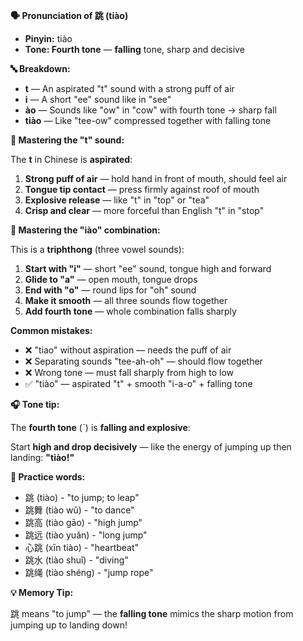 **🗣️ Pronunciation of 跳 (tiào)**

- **Pinyin:** tiào
- **Tone: Fourth tone** — **falling** tone, sharp and decisive

**🔤 Breakdown:**

- **t** — An aspirated "t" sound with a strong puff of air
- **i** — A short "ee" sound like in "see"
- **ào** — Sounds like "ow" in "cow" with fourth tone → sharp fall
- **tiào** — Like "tee-ow" compressed together with falling tone

**🎯 Mastering the "t" sound:**

The **t** in Chinese is **aspirated**:

1. **Strong puff of air** — hold hand in front of mouth, should feel air
2. **Tongue tip contact** — press firmly against roof of mouth
3. **Explosive release** — like "t" in "top" or "tea"
4. **Crisp and clear** — more forceful than English "t" in "stop"

**🎯 Mastering the "iào" combination:**

This is a **triphthong** (three vowel sounds):

1. **Start with "i"** — short "ee" sound, tongue high and forward
2. **Glide to "a"** — open mouth, tongue drops
3. **End with "o"** — round lips for "oh" sound
4. **Make it smooth** — all three sounds flow together
5. **Add fourth tone** — whole combination falls sharply

**Common mistakes:**

- ❌ "tiao" without aspiration — needs the puff of air
- ❌ Separating sounds "tee-ah-oh" — should flow together
- ❌ Wrong tone — must fall sharply from high to low
- ✅ "tiào" — aspirated "t" + smooth "i-a-o" + falling tone

**🎧 Tone tip:**

The **fourth tone** (ˋ) is **falling and explosive**:

Start **high and drop decisively** — like the energy of jumping up then landing: **"tiào!"**

**📝 Practice words:**

- 跳 (tiào) - "to jump; to leap"
- 跳舞 (tiào wǔ) - "to dance"
- 跳高 (tiào gāo) - "high jump"
- 跳远 (tiào yuǎn) - "long jump"
- 心跳 (xīn tiào) - "heartbeat"
- 跳水 (tiào shuǐ) - "diving"
- 跳绳 (tiào shéng) - "jump rope"

**💡 Memory Tip:**

跳 means "to jump" — the **falling tone** mimics the sharp motion from jumping up to landing down!
